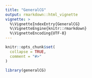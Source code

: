 ```yaml
---
title: "GeneralCG"
output: rmarkdown::html_vignette
vignette: >
  %\VignetteIndexEntry{GeneralCG}
  %\VignetteEngine{knitr::rmarkdown}
  %\VignetteEncoding{UTF-8}
---
```


```r
knitr::opts_chunk$set(
  collapse = TRUE,
  comment = "#>"
)
```

```r
library(generalCG)
```
